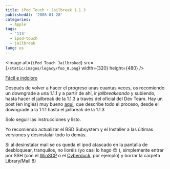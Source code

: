```yaml
---
title: iPod Touch + Jailbreak 1.1.3
publishedAt: '2008-01-28'
categories:
  - Apple
tags:
  - '113'
  - ipod-touch
  - jailbreak
lang: es
---
```


<Image
  alt={`iPod Touch Jailbroked`}
  src={`/static/images/legacy/foo_0.png`}
  width={320}
  height={480}
/>

[Fácil e indoloro](http://www.ipodtouchfans.com/forums/showthread.php?t=31190)

Después de volver a hacer el progreso unas cuantas veces, os recomiendo un downgrade a una 1.1.1 y a partir de ahí, ir _jailbreakeando_ y subiendo, hasta hacer el jailbreak de la 1.1.3 a través del oficial del Dev Team. Hay un post (en inglés) muy bueno [aqui](http://rupertgee.wordpress.com/2008/01/30/ijailbreak-method/), que describe todo el proceso, desde el downgrade a la 1.1.1 hasta el jailbreak de la 1.1.3

Solo seguir las instrucciones y listo.

Yo recomiendo actualizar el BSD Subsystem y el Installer a las últimas versiones y desinstalar todo lo demás.

Si al desinstalar mail se os queda el ipod atascado en la pantalla de desbloquear, tranquilos, no lloréis (yo casi lo hago 😉 ), simplemente entrar por SSH (con el [WinSCP](http://winscp.net/eng/index.php) o el [Cyberduck](http://cyberduck.ch/), por ejemplo) y borrar la carpeta Library/Mail 8)
